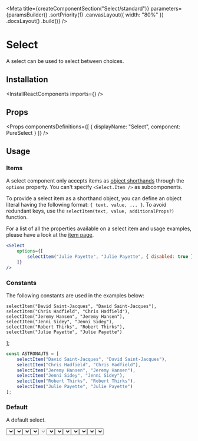 
<Meta
    title={createComponentSection("Select/standard")}
    parameters={paramsBuilder()
        .sortPriority(1)
        .canvasLayout({ width: "80%" })
        .docsLayout(<ReactComponentsLayout semanticPath="/modules/dropdown" />)
        .build()}
/>

# Select

A select can be used to select between choices.

## Installation

<InstallReactComponents imports={<Imports />} />

## Props

<HocWarning componentName="Dropdown" semanticPath="/modules/dropdown" />

<Props
    componentsDefinitions={[
        { displayName: "Select", component: PureSelect }
    ]}
/>

## Usage

### Items

A select component only accepts items as [object shorthands](?path=/docs/getting-started-shorthand-props--page#object-as-value) through the `options` property. You can't specify `<Select.Item />` as subcomponents.

To provide a select item as a shorthand object, you can define an object literal having the following format: `{ text, value, ... }`. To avoid redundant keys, use the `selectItem(text, value, additionalProps?)` function.

For a list of all the properties available on a select item and usage examples, please have a look at the [item page](?path=/docs/components-select-item--text).

```jsx dark
<Select
    options={[
        selectItem("Julie Payette", "Julie Payette", { disabled: true })
    ]}
/>
```

### Constants

The following constants are used in the examples below:

    selectItem("David Saint-Jacques", "David Saint-Jacques"),
    selectItem("Chris Hadfield", "Chris Hadfield"),
    selectItem("Jeremy Hansen", "Jeremy Hansen"),
    selectItem("Jenni Sidey", "Jenni Sidey"),
    selectItem("Robert Thirks", "Robert Thirks"),
    selectItem("Julie Payette", "Julie Payette")
];

```javascript dark
const ASTRONAUTS = [
    selectItem("David Saint-Jacques", "David Saint-Jacques"),
    selectItem("Chris Hadfield", "Chris Hadfield"),
    selectItem("Jeremy Hansen", "Jeremy Hansen"),
    selectItem("Jenni Sidey", "Jenni Sidey"),
    selectItem("Robert Thirks", "Robert Thirks"),
    selectItem("Julie Payette", "Julie Payette")
];
```

### Default

A default select.

<Preview>
    <Story name="default">
        <Select
            options={ASTRONAUTS}
        />
    </Story>
</Preview>

### Selected value

A select can have an initial value.

<Preview>
    <Story name="selected value">
        <Select
            defaultValue="Chris Hadfield"
            options={ASTRONAUTS}
        />
    </Story>
</Preview>

### Icon

A select can display an [icon](?path=/docs/materials-icons--page) before it's content. Specify the icon to use with a [shorthand value](?path=/docs/getting-started-shorthand-props--page).

<Preview>
    <Story name="icon">
        <Select
            placeholder="Astronaut"
            icon={<GroupIcon />}
            options={ASTRONAUTS}
        />
    </Story>
</Preview>

### Clearable

A clearable select let a user remove is selection.

<Preview>
    <Story name="clearable">
        <Select
            placeholder="Astronaut"
            clearable
            options={ASTRONAUTS}
        />
    </Story>
</Preview>

### Disabled

A select can be disabled.

<Preview>
    <Story name="disabled">
        <Select
            placeholder="Astronaut"
            disabled
            options={ASTRONAUTS}
        />
    </Story>
</Preview>

### Fluid

A select can take the width of its container.

<Preview>
    <Story name="fluid">
        <Select
            placeholder="Astronaut"
            fluid
            options={ASTRONAUTS}
        />
    </Story>
</Preview>

### Size

A select can vary in size.

Can be set to: `"small"`, `"large"` or omitted.

<Preview>
    <Story name="size">
        <div className="flex items-end items-space-between">
            <Select
                placeholder="Astronaut"
                fluid
                size="small"
                options={ASTRONAUTS}
            />
            <Select
                placeholder="Astronaut"
                fluid
                options={ASTRONAUTS}
            />
            <Select
                placeholder="Astronaut"
                fluid
                size="large"
                options={ASTRONAUTS}
            />
        </div>
    </Story>
</Preview>

### Error

A select can show that the data contains errors.

<Preview>
    <Story name="error">
        <Select
            placeholder="Astronaut"
            error
            options={ASTRONAUTS}
        />
    </Story>
</Preview>

### Actions

A select can contains non selectable items acting as actions.

Actions must be specified as [object shorthands](?path=/docs/getting-started-shorthand-props--page#object-as-value) having the following format: `{ content, className? ... }`.

<Preview>
    <Story name="actions">
        <Select
            placeholder="Astronaut"
            options={ASTRONAUTS}
            actions={[{ content: <a href="https://en.wikipedia.org/wiki/Canadian_Astronaut_Corps" target="_blank" rel="noopener noreferrer">View on Wikipedia</a> }]}
        />
    </Story>
</Preview>

### Upward

A select can be open it's menu upward.

<Preview>
    <Story name="upward">
        <Select
            placeholder="Astronaut"
            options={ASTRONAUTS}
            upward
        />
    </Story>
</Preview>

<Story
    name="autofocus"
    parameters={paramsBuilder()
        .excludeFromDocs()
        .build()}
>
    <div className="flex items-space-between">
        <Select autofocus placeholder="Astronaut" options={ASTRONAUTS} />
        <Select autofocus disabled placeholder="Astronaut" options={ASTRONAUTS} />
    </div>
</Story>

<Story
    name="autofocus delay"
    parameters={paramsBuilder()
        .excludeFromDocs()
        .build()}
>
    <div className="flex items-space-between">
        <Select autofocus autofocusDelay={500} placeholder="Astronaut" options={ASTRONAUTS} />
        <Select autofocus disabled autofocusDelay={500} placeholder="Astronaut" options={ASTRONAUTS} />
    </div>
</Story>

<Story
    name="ref"
    parameters={paramsBuilder()
        .excludeFromDocs()
        .build()}
>
    <RefLogger component={<Select options={ASTRONAUTS} />} />
</Story>
